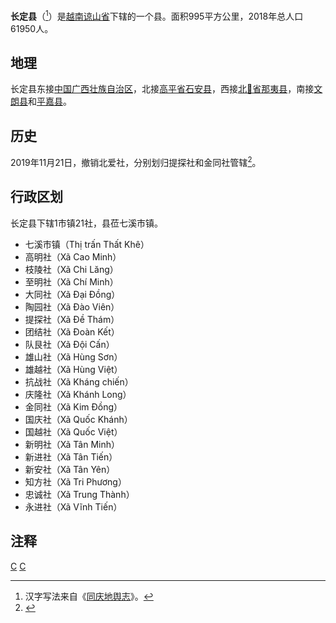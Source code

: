 {{Infobox Settlement
|name                   = 长定县
|settlement_type        = 县
|official_name          = 
|other_name             = 
|native_name            = {{lang|vi|Huyện Tràng Định}}
|nickname               = 
|motto                  = 
|image_skyline          = 
|imagesize              = 
|image_caption          = 
|image_flag             = 
|flag_size              = 
|image_seal             = 
|seal_size              = 
|image_shield           = 
|shield_size            = 
|image_blank_emblem     = 
|blank_emblem_size      = 
|image_map              = {{Infobox mapframe|frame-width=250|zoom=10}}
|mapsize                = 
|map_caption            = 
|image_map1             = 
|mapsize1               = 
|map_caption1           = 
|pushpin_map            = Vietnam
|pushpin_label_position = bottom
|pushpin_map_caption    = 
|pushpin_map1           = 
|pushpin_label_position1= 
|pushpin_map_caption1   = 
|subdivision_type       = 国家
|subdivision_name       = {{flag|Vietnam}}
|subdivision_type1      = [[越南行政区划|省]]
|subdivision_name1      = [[谅山省|谅山省]]
|subdivision_type2      = 行政区划
|subdivision_name2      = 1市镇21社
|subdivision_type3      = 
|subdivision_name3      = 
|seat_type              = 县莅
|seat                   = {{link-vi|七溪市镇|Thất Khê}}
|government_type        = 
|leader_title           = 
|leader_name            = 
|leader_title1          = 
|leader_name1           = 
|established_title      = 
|established_date       = 
|area_magnitude         = 
|unit_pref              = 
|area_footnotes         = 
|area_total_km2         = 995
|area_land_km2          = 
|area_water_km2         = 
|area_water_percent     = 
|area_urban_km2         = 
|area_metro_km2         = 
|population_as_of       = 2018年
|population_footnotes   = 
|population_note        = 
|population_total       = 61950
|population_density_km2 = auto
|population_metro             = 
|population_density_metro_km2 = 
|population_urban             = 
|population_density_urban_km2 = 
|timezone               = [[越南标准时间|越南标准时间]]
|utc_offset             = +7
|elevation_footnotes    = 
|elevation_m            = 
|coor_type              = 
|coordinates            = 
|postal_code_type       = 
|postal_code            = 
|area_code              = 
|website                = [http://trangdinh.langson.gov.vn 长定县电子信息门户网站]
|footnotes              = 
}}
'''长定县'''（{{vie|v='''Huyện Tràng Định'''|hn=縣長定}}<ref>汉字写法来自《[[同庆地舆志|同庆地舆志]]》。</ref>）是[[越南|越南]][[谅山省|谅山省]]下辖的一个县。面积995平方公里，2018年总人口61950人。

==地理==
长定县东接[[中华人民共和国|中国]][[广西壮族自治区|广西壮族自治区]]，北接[[高平省|高平省]][[石安县|石安县]]，西接[[北𣴓省|北𣴓省]][[那夷县|那夷县]]，南接[[文朗县|文朗县]]和[[平嘉县|平嘉县]]。

==历史==
2019年11月21日，撤销北爱社，分别划归提探社和金同社管辖<ref>{{Cite web |url=https://thuvienphapluat.vn/van-ban/Bo-may-hanh-chinh/Nghi-quyet-818-NQ-UBTVQH14-2019-sap-xep-don-vi-hanh-chinh-cap-xa-thuoc-tinh-Lang-Son-430538.aspx |title=Nghị quyết 818/NQ-UBTVQH14 năm 2019 về sắp xếp đơn vị hành chính cấp xã thuộc tỉnh Lạng Sơn do Ủy ban Thường vụ Quốc hội ban hành |accessdate=2019-12-21 |archive-date=2019-12-10 |archive-url=https://web.archive.org/web/20191210070820/https://thuvienphapluat.vn/van-ban/Bo-may-hanh-chinh/Nghi-quyet-818-NQ-UBTVQH14-2019-sap-xep-don-vi-hanh-chinh-cap-xa-thuoc-tinh-Lang-Son-430538.aspx |dead-url=no }}</ref>。

==行政区划==
长定县下辖1市镇21社，县莅七溪市镇。
*七溪市镇（Thị trấn Thất Khê）
*高明社（Xã Cao Minh）
*枝陵社（Xã Chi Lăng）
*至明社（Xã Chí Minh）
*大同社（Xã Đại Đồng）
*陶园社（Xã Đào Viên）
*提探社（Xã Đề Thám）
*团结社（Xã Đoàn Kết）
*队艮社（Xã Đội Cấn）
*雄山社（Xã Hùng Sơn）
*雄越社（Xã Hùng Việt）
*抗战社（Xã Kháng chiến）
*庆隆社（Xã Khánh Long）
*金同社（Xã Kim Đồng）
*国庆社（Xã Quốc Khánh）
*国越社（Xã Quốc Việt）
*新明社（Xã Tân Minh）
*新进社（Xã Tân Tiến）
*新安社（Xã Tân Yên）
*知方社（Xã Tri Phương）
*忠诚社（Xã Trung Thành）
*永进社（Xã Vĩnh Tiến）

==注释==
{{reflist}}

{{谅山省行政区划}}
{{越南东北部之县市镇区域划分}}

[[Category:谅山省|C]]
[[Category:越南县份|C]]